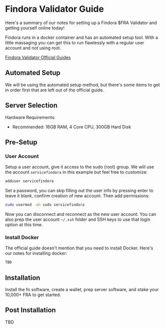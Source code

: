 # Findora Validator Guide
Here's a summary of our notes for setting up a Findora $FRA Validator and getting yourself online today!

Findora runs in a docker container and has an automated setup tool. With a little massaging you can get this to run flawlessly with a regular user account and not using root.

[Findora Validator Official Guides](https://wiki.findora.org/docs/guides/auto-setup)
## Automated Setup
We will be using the automated setup method, but there's some items to get in order first that are left out of the official guide.

## Server Selection
Hardware Requirements:
- Recommended: 16GB RAM, 4 Core CPU, 300GB Hard Disk

## Pre-Setup
### User Account
Setup a user account, give it access to the sudo (root) group. We will use the account `servicefindora` in this example but feel free to customize:

```bash
adduser servicefindora
```

Set a password, you can skip filling out the user info by pressing enter to leave it blank, confirm creation of new account. Then add permissions:

```bash
sudo usermod -aG sudo servicefindora
```

Now you can disconnect and reconnect as the new user account. You can also prep the user account `~/.ssh` folder and SSH keys to use that login option at this time.

### Install Docker
The official guide doesn't mention that you need to install Docker. Here's our notes for installing docker:

```bash
TBD
```

## Installation
Install the fn software, create a wallet, prep server software, and stake your 10,000+ FRA to get started.

## Post Installation
TBD